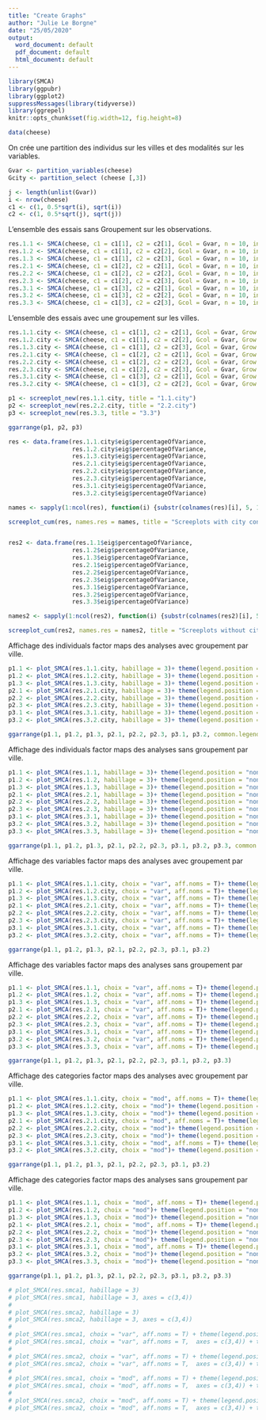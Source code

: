 ```yaml
---
title: "Create Graphs"
author: "Julie Le Borgne"
date: "25/05/2020"
output:
  word_document: default
  pdf_document: default
  html_document: default
---
```




```r
library(SMCA)
library(ggpubr)
library(ggplot2)
suppressMessages(library(tidyverse))
library(ggrepel)
knitr::opts_chunk$set(fig.width=12, fig.height=8) 
```

```r
data(cheese)

```

On crée une partition des individus sur les villes et des modalités sur les variables. 

```r
Gvar <- partition_variables(cheese)
Gcity <- partition_select (cheese [,3])
```

```r
j <- length(unlist(Gvar))
i <- nrow(cheese)
c1 <- c(1, 0.5*sqrt(i), sqrt(i))
c2 <- c(1, 0.5*sqrt(j), sqrt(j))
```


L'ensemble des essais sans Groupement sur les observations.
```r
res.1.1 <- SMCA(cheese, c1 = c1[1], c2 = c2[1], Gcol = Gvar, n = 10, init="svd")
res.1.2 <- SMCA(cheese, c1 = c1[1], c2 = c2[2], Gcol = Gvar, n = 10, init="svd")
res.1.3 <- SMCA(cheese, c1 = c1[1], c2 = c2[3], Gcol = Gvar, n = 10, init="svd")
res.2.1 <- SMCA(cheese, c1 = c1[2], c2 = c2[1], Gcol = Gvar, n = 10, init="svd")
res.2.2 <- SMCA(cheese, c1 = c1[2], c2 = c2[2], Gcol = Gvar, n = 10, init="svd")
res.2.3 <- SMCA(cheese, c1 = c1[2], c2 = c2[3], Gcol = Gvar, n = 10, init="svd")
res.3.1 <- SMCA(cheese, c1 = c1[3], c2 = c2[1], Gcol = Gvar, n = 10, init="svd")
res.3.2 <- SMCA(cheese, c1 = c1[3], c2 = c2[2], Gcol = Gvar, n = 10, init="svd")
res.3.3 <- SMCA(cheese, c1 = c1[3], c2 = c2[3], Gcol = Gvar, n = 10, init="svd")

```

L'ensemble des essais avec une groupement sur les villes.
```r
res.1.1.city <- SMCA(cheese, c1 = c1[1], c2 = c2[1], Gcol = Gvar, Grow = Gcity, n = 10, init="svd")
res.1.2.city <- SMCA(cheese, c1 = c1[1], c2 = c2[2], Gcol = Gvar, Grow = Gcity, n = 10, init="svd")
res.1.3.city <- SMCA(cheese, c1 = c1[1], c2 = c2[3], Gcol = Gvar, Grow = Gcity, n = 10, init="svd")
res.2.1.city <- SMCA(cheese, c1 = c1[2], c2 = c2[1], Gcol = Gvar, Grow = Gcity, n = 10, init="svd")
res.2.2.city <- SMCA(cheese, c1 = c1[2], c2 = c2[2], Gcol = Gvar, Grow = Gcity, n = 10, init="svd")
res.2.3.city <- SMCA(cheese, c1 = c1[2], c2 = c2[3], Gcol = Gvar, Grow = Gcity, n = 10, init="svd")
res.3.1.city <- SMCA(cheese, c1 = c1[3], c2 = c2[1], Gcol = Gvar, Grow = Gcity, n = 10, init="svd")
res.3.2.city <- SMCA(cheese, c1 = c1[3], c2 = c2[2], Gcol = Gvar, Grow = Gcity, n = 10, init="svd")
```


```r
p1 <- screeplot_new(res.1.1.city, title = "1.1.city")
p2 <- screeplot_new(res.2.2.city, title = "2.2.city")
p3 <- screeplot_new(res.3.3, title = "3.3")

ggarrange(p1, p2, p3)
```

```r
res <- data.frame(res.1.1.city$eig$percentageOfVariance,
                  res.1.2.city$eig$percentageOfVariance,
                  res.1.3.city$eig$percentageOfVariance,
                  res.2.1.city$eig$percentageOfVariance,
                  res.2.2.city$eig$percentageOfVariance,
                  res.2.3.city$eig$percentageOfVariance,
                  res.3.1.city$eig$percentageOfVariance,
                  res.3.2.city$eig$percentageOfVariance)

names <- sapply(1:ncol(res), function(i) {substr(colnames(res)[i], 5, 12)})

screeplot_cum(res, names.res = names, title = "Screeplots with city constraint")


res2 <- data.frame(res.1.1$eig$percentageOfVariance,
                  res.1.2$eig$percentageOfVariance,
                  res.1.3$eig$percentageOfVariance,
                  res.2.1$eig$percentageOfVariance,
                  res.2.2$eig$percentageOfVariance,
                  res.2.3$eig$percentageOfVariance,
                  res.3.1$eig$percentageOfVariance,
                  res.3.2$eig$percentageOfVariance,
                  res.3.3$eig$percentageOfVariance)

names2 <- sapply(1:ncol(res2), function(i) {substr(colnames(res2)[i], 5, 7)})

screeplot_cum(res2, names.res = names2, title = "Screeplots without city constraint")
```

Affichage des individuals factor maps des analyses avec groupement par ville.
```r
p1.1 <- plot_SMCA(res.1.1.city, habillage = 3)+ theme(legend.position = "none")+ ggtitle("1.1")
p1.2 <- plot_SMCA(res.1.2.city, habillage = 3)+ theme(legend.position = "none")+ ggtitle("1.2")
p1.3 <- plot_SMCA(res.1.3.city, habillage = 3)+ theme(legend.position = "none")+ ggtitle("1.3")
p2.1 <- plot_SMCA(res.2.1.city, habillage = 3)+ theme(legend.position = "none")+ ggtitle("2.1")
p2.2 <- plot_SMCA(res.2.2.city, habillage = 3)+ theme(legend.position = "none")+ ggtitle("2.2")
p2.3 <- plot_SMCA(res.2.3.city, habillage = 3)+ theme(legend.position = "none")+ ggtitle("2.3")
p3.1 <- plot_SMCA(res.3.1.city, habillage = 3)+ theme(legend.position = "none")+ ggtitle("3.1")
p3.2 <- plot_SMCA(res.3.2.city, habillage = 3)+ theme(legend.position = "none")+ ggtitle("3.2")

ggarrange(p1.1, p1.2, p1.3, p2.1, p2.2, p2.3, p3.1, p3.2, common.legend = T)

```


Affichage des individuals factor maps des analyses sans groupement par ville.
```r
p1.1 <- plot_SMCA(res.1.1, habillage = 3)+ theme(legend.position = "none")+ ggtitle("1.1")
p1.2 <- plot_SMCA(res.1.2, habillage = 3)+ theme(legend.position = "none")+ ggtitle("1.2")
p1.3 <- plot_SMCA(res.1.3, habillage = 3)+ theme(legend.position = "none")+ ggtitle("1.3")
p2.1 <- plot_SMCA(res.2.1, habillage = 3)+ theme(legend.position = "none")+ ggtitle("2.1")
p2.2 <- plot_SMCA(res.2.2, habillage = 3)+ theme(legend.position = "none")+ ggtitle("2.2")
p2.3 <- plot_SMCA(res.2.3, habillage = 3)+ theme(legend.position = "none")+ ggtitle("2.3")
p3.1 <- plot_SMCA(res.3.1, habillage = 3)+ theme(legend.position = "none")+ ggtitle("3.1")
p3.2 <- plot_SMCA(res.3.2, habillage = 3)+ theme(legend.position = "none")+ ggtitle("3.2")
p3.3 <- plot_SMCA(res.3.3, habillage = 3)+ theme(legend.position = "none")+ ggtitle("3.3")

ggarrange(p1.1, p1.2, p1.3, p2.1, p2.2, p2.3, p3.1, p3.2, p3.3, common.legend = T)

```

Affichage des variables factor maps des analyses avec groupement par ville.
```r
p1.1 <- plot_SMCA(res.1.1.city, choix = "var", aff.noms = T)+ theme(legend.position = "none")+ ggtitle("1.1")
p1.2 <- plot_SMCA(res.1.2.city, choix = "var", aff.noms = T)+ theme(legend.position = "none")+ ggtitle("1.2")
p1.3 <- plot_SMCA(res.1.3.city, choix = "var", aff.noms = T)+ theme(legend.position = "none")+ ggtitle("1.3")
p2.1 <- plot_SMCA(res.2.1.city, choix = "var", aff.noms = T)+ theme(legend.position = "none")+ ggtitle("2.1")
p2.2 <- plot_SMCA(res.2.2.city, choix = "var", aff.noms = T)+ theme(legend.position = "none")+ ggtitle("2.2")
p2.3 <- plot_SMCA(res.2.3.city, choix = "var", aff.noms = T)+ theme(legend.position = "none")+ ggtitle("2.3")
p3.1 <- plot_SMCA(res.3.1.city, choix = "var", aff.noms = T)+ theme(legend.position = "none")+ ggtitle("3.1")
p3.2 <- plot_SMCA(res.3.2.city, choix = "var", aff.noms = T)+ theme(legend.position = "none")+ ggtitle("3.2")

ggarrange(p1.1, p1.2, p1.3, p2.1, p2.2, p2.3, p3.1, p3.2)

```

Affichage des variables factor maps des analyses sans groupement par ville.
```r
p1.1 <- plot_SMCA(res.1.1, choix = "var", aff.noms = T)+ theme(legend.position = "none")+ ggtitle("1.1")
p1.2 <- plot_SMCA(res.1.2, choix = "var", aff.noms = T)+ theme(legend.position = "none")+ ggtitle("1.2")
p1.3 <- plot_SMCA(res.1.3, choix = "var", aff.noms = T)+ theme(legend.position = "none")+ ggtitle("1.3")
p2.1 <- plot_SMCA(res.2.1, choix = "var", aff.noms = T)+ theme(legend.position = "none")+ ggtitle("2.1")
p2.2 <- plot_SMCA(res.2.2, choix = "var", aff.noms = T)+ theme(legend.position = "none")+ ggtitle("2.2")
p2.3 <- plot_SMCA(res.2.3, choix = "var", aff.noms = T)+ theme(legend.position = "none")+ ggtitle("2.3")
p3.1 <- plot_SMCA(res.3.1, choix = "var", aff.noms = T)+ theme(legend.position = "none")+ ggtitle("3.1")
p3.2 <- plot_SMCA(res.3.2, choix = "var", aff.noms = T)+ theme(legend.position = "none")+ ggtitle("3.2")
p3.3 <- plot_SMCA(res.3.3, choix = "var", aff.noms = T)+ theme(legend.position = "none")+ ggtitle("3.3")

ggarrange(p1.1, p1.2, p1.3, p2.1, p2.2, p2.3, p3.1, p3.2, p3.3)

```

Affichage des categories factor maps des analyses avec groupement par ville.
```r
p1.1 <- plot_SMCA(res.1.1.city, choix = "mod", aff.noms = T)+ theme(legend.position = "none")+ ggtitle("1.1")
p1.2 <- plot_SMCA(res.1.2.city, choix = "mod")+ theme(legend.position = "none")+ ggtitle("1.2")
p1.3 <- plot_SMCA(res.1.3.city, choix = "mod")+ theme(legend.position = "none")+ ggtitle("1.3")
p2.1 <- plot_SMCA(res.2.1.city, choix = "mod", aff.noms = T)+ theme(legend.position = "none")+ ggtitle("2.1")
p2.2 <- plot_SMCA(res.2.2.city, choix = "mod")+ theme(legend.position = "none")+ ggtitle("2.2")
p2.3 <- plot_SMCA(res.2.3.city, choix = "mod")+ theme(legend.position = "none")+ ggtitle("2.3")
p3.1 <- plot_SMCA(res.3.1.city, choix = "mod", aff.noms = T)+ theme(legend.position = "none")+ ggtitle("3.1")
p3.2 <- plot_SMCA(res.3.2.city, choix = "mod")+ theme(legend.position = "none")+ ggtitle("3.2")

ggarrange(p1.1, p1.2, p1.3, p2.1, p2.2, p2.3, p3.1, p3.2)

```

Affichage des categories factor maps des analyses sans groupement par ville.
```r
p1.1 <- plot_SMCA(res.1.1, choix = "mod", aff.noms = T)+ theme(legend.position = "none")+ ggtitle("1.1")
p1.2 <- plot_SMCA(res.1.2, choix = "mod")+ theme(legend.position = "none")+ ggtitle("1.2")
p1.3 <- plot_SMCA(res.1.3, choix = "mod")+ theme(legend.position = "none")+ ggtitle("1.3")
p2.1 <- plot_SMCA(res.2.1, choix = "mod", aff.noms = T)+ theme(legend.position = "none")+ ggtitle("2.1")
p2.2 <- plot_SMCA(res.2.2, choix = "mod")+ theme(legend.position = "none")+ ggtitle("2.2")
p2.3 <- plot_SMCA(res.2.3, choix = "mod")+ theme(legend.position = "none")+ ggtitle("2.3")
p3.1 <- plot_SMCA(res.3.1, choix = "mod", aff.noms = T)+ theme(legend.position = "none")+ ggtitle("3.1")
p3.2 <- plot_SMCA(res.3.2, choix = "mod")+ theme(legend.position = "none")+ ggtitle("3.2")
p3.3 <- plot_SMCA(res.3.3, choix = "mod")+ theme(legend.position = "none")+ ggtitle("3.3")

ggarrange(p1.1, p1.2, p1.3, p2.1, p2.2, p2.3, p3.1, p3.2, p3.3)

```

```r
# plot_SMCA(res.smca1, habillage = 3)
# plot_SMCA(res.smca1, habillage = 3, axes = c(3,4))
# 
# plot_SMCA(res.smca2, habillage = 3)
# plot_SMCA(res.smca2, habillage = 3, axes = c(3,4))
# 
# plot_SMCA(res.smca1, choix = "var", aff.noms = T) + theme(legend.position = "none")
# plot_SMCA(res.smca1, choix = "var", aff.noms = T,  axes = c(3,4)) + theme(legend.position = "none")
# 
# plot_SMCA(res.smca2, choix = "var", aff.noms = T) + theme(legend.position = "none")
# plot_SMCA(res.smca2, choix = "var", aff.noms = T,  axes = c(3,4)) + theme(legend.position = "none")
# 
# plot_SMCA(res.smca1, choix = "mod", aff.noms = T) + theme(legend.position = "none")
# plot_SMCA(res.smca1, choix = "mod", aff.noms = T,  axes = c(3,4)) + theme(legend.position = "none")
# 
# plot_SMCA(res.smca2, choix = "mod", aff.noms = T) + theme(legend.position = "none")
# plot_SMCA(res.smca2, choix = "mod", aff.noms = T,  axes = c(3,4)) + theme(legend.position = "none")
```

